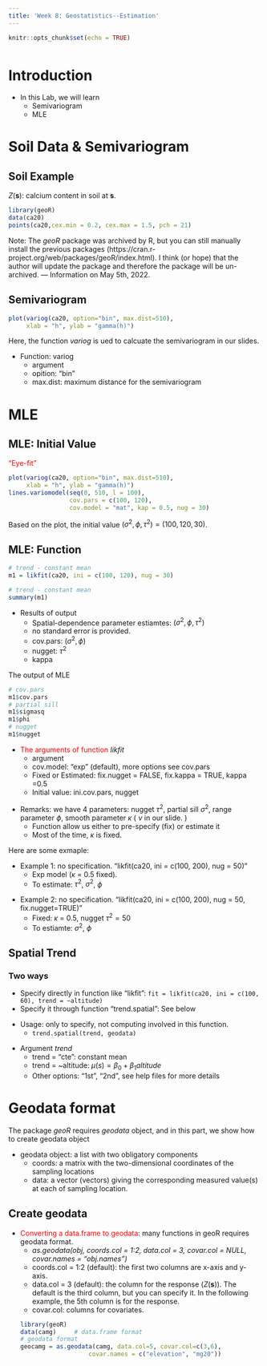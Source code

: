 ```yaml
---
title: 'Week 8: Geostatistics--Estimation'
---
```


<div style="margin-bottom:50px;">
```r
knitr::opts_chunk$set(echo = TRUE)
```

</div>

# Introduction

* In this Lab, we will learn
  + Semivariogram
  + MLE



# Soil Data & Semivariogram


## Soil Example

$Z(\mathbf{s})$: calcium content in soil at $\mathbf{s}$. 
```r
library(geoR)
data(ca20)
points(ca20,cex.min = 0.2, cex.max = 1.5, pch = 21)
```

Note: The *geoR* package was archived by R, but you can still manually install the previous packages (https://cran.r-project.org/web/packages/geoR/index.html). I think (or hope) that the author will update the package and therefore the package will be un-archived. --- Information on May 5th, 2022.   


## Semivariogram
```r
plot(variog(ca20, option="bin", max.dist=510), 
     xlab = "h", ylab = "gamma(h)")
```

Here, the function *variog* is ued to calcuate the semivariogram in our slides. 


* Function: variog
  + argument
  + opition: "bin"
  + max.dist: maximum distance for the semivariogram
  


# MLE


## MLE: Initial Value

<span style="color: red;">"Eye-fit"</span>

```r
plot(variog(ca20, option="bin", max.dist=510), 
     xlab = "h", ylab = "gamma(h)")
lines.variomodel(seq(0, 510, l = 100), 
                 cov.pars = c(100, 120),           
                 cov.model = "mat", kap = 0.5, nug = 30)
```

Based on the plot, the initial value $(\sigma^2, \phi, \tau^2) = (100, 120, 30)$.


## MLE: Function
```r
# trend - constant mean
m1 = likfit(ca20, ini = c(100, 120), nug = 30)
```

```r
# trend - constant mean
summary(m1)
```

* Results of output
  + Spatial-dependence parameter estiamtes: $(\sigma^2, \phi, \tau^2)$ 
  + no standard error is provided.
  + cov.pars: $(\sigma^2, \phi)$ 
  + nugget: $\tau^2$
  + kappa


The output of MLE
```r
# cov.pars
m1$cov.pars
# partial sill 
m1$sigmasq
m1$phi
# nugget
m1$nugget
```





* <span style="color: red;">The arguments of function</span> *likfit*
  + argument
  + cov.model: "exp" (default), more options see cov.pars
  + Fixed or Estimated: fix.nugget = FALSE, fix.kappa = TRUE, kappa =0.5
  + Initial value: ini.cov.pars, nugget 

\vspace{5pt}

* Remarks: we have 4 parameters: nugget $\tau^2$, partial sill $\sigma^2$, range parameter $\phi$, smooth parameter $\kappa$ ( $\nu$ in our slide. )
  + Function allow us either to pre-specify (fix) or estimate it
  + Most of the time, $\kappa$ is fixed.
  
  
Here are some exmaple: 

* Example 1: no specification.  "likfit(ca20, ini = c(100, 200), nug = 50)"
  + Exp model ($\kappa$ = 0.5 fixed). 
  + To estimate: $\tau^2$, $\sigma^2$, $\phi$
  
\vspace{5pt}

* Example 2: no specification.  "likfit(ca20, ini = c(100, 200), nug = 50, fix.nugget=TRUE)"
  + Fixed: $\kappa$ = 0.5, nugget $\tau^2 = 50$
  + To estiamte: $\sigma^2$, $\phi$

  
## Spatial Trend

### Two ways
  + Specify directly in function like "likfit": `fit = likfit(ca20, ini = c(100, 60), trend = ~altitude)`
  + Specify it through function "trend.spatial": See below

\vspace{5pt}

* Usage: only to specify, not computing involved in this function.
  + `trend.spatial(trend, geodata)`

\vspace{5pt}

* Argument *trend*
  + trend = "cte": constant mean
  + trend = ~altitude: $\mu(s)=\beta_0+\beta_1 altitude$
  + Other options: "1st", "2nd", see help files for more details


# Geodata format

The package *geoR* requires *geodata* object, and in this part, we show how to create geodata object

* geodata object: a list with two obligatory components
  + coords: a matrix with the two-dimensional coordinates of the sampling locations
  + data: a vector (vectors) giving the corresponding measured value(s) at each of sampling location. 
  

## Create geodata

* <span style="color: red;">Converting a data.frame to geodata</span>: many functions in geoR requires geodata format.
  + *as.geodata(obj, coords.col = 1:2, data.col = 3, covar.col = NULL, covar.names = "obj.names")*
  + coords.col = 1:2 (default): the first two columns are x-axis and y-axis. 
  + data.col = 3 (default): the column for the response ($Z(\mathbf{s})$). The default is the third column, but you can specify it. In the following example, the 5th column is for the response. 
  + covar.col: columns for covariates. 
```r
library(geoR)
data(camg)     # data.frame format
# geodata format
geocamg = as.geodata(camg, data.col=5, covar.col=c(3,6), 
                     covar.names = c("elevation", "mg20"))    
```
